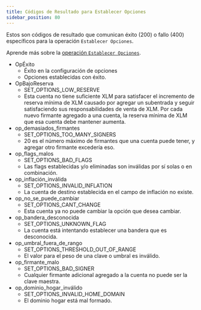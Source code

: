 ```yaml
---
title: Códigos de Resultado para Establecer Opciones
sidebar_position: 80
---
```



Estos son códigos de resultado que comunican éxito (200) o fallo (400) específicos para la operación `Establecer Opciones`.

Aprende más sobre la [operación `Establecer Opciones`](../../../../../../../learn/fundamentals/transactions/list-of-operations.mdx#set-options).

<AttributeTable>

- OpÉxito
  - Éxito en la configuración de opciones
  - Opciones establecidas con éxito.
- OpBajoReserva
  - SET_OPTIONS_LOW_RESERVE
  - Esta cuenta no tiene suficiente XLM para satisfacer el incremento de reserva mínima de XLM causado por agregar un subentrada y seguir satisfaciendo sus responsabilidades de venta de XLM. Por cada nuevo firmante agregado a una cuenta, la reserva mínima de XLM que esa cuenta debe mantener aumenta.
- op_demasiados_firmantes
  - SET_OPTIONS_TOO_MANY_SIGNERS
  - 20 es el número máximo de firmantes que una cuenta puede tener, y agregar otro firmante excedería eso.
- op_flags_malos
  - SET_OPTIONS_BAD_FLAGS
  - Las flags establecidas y/o eliminadas son inválidas por sí solas o en combinación.
- op_inflación_inválida
  - SET_OPTIONS_INVALID_INFLATION
  - La cuenta de destino establecida en el campo de inflación no existe.
- op_no_se_puede_cambiar
  - SET_OPTIONS_CANT_CHANGE
  - Esta cuenta ya no puede cambiar la opción que desea cambiar.
- op_bandera_desconocida
  - SET_OPTIONS_UNKNOWN_FLAG
  - La cuenta está intentando establecer una bandera que es desconocida.
- op_umbral_fuera_de_rango
  - SET_OPTIONS_THRESHOLD_OUT_OF_RANGE
  - El valor para el peso de una clave o umbral es inválido.
- op_firmante_malo
  - SET_OPTIONS_BAD_SIGNER
  - Cualquier firmante adicional agregado a la cuenta no puede ser la clave maestra.
- op_dominio_hogar_inválido
  - SET_OPTIONS_INVALID_HOME_DOMAIN
  - El dominio hogar está mal formado.

</AttributeTable>

